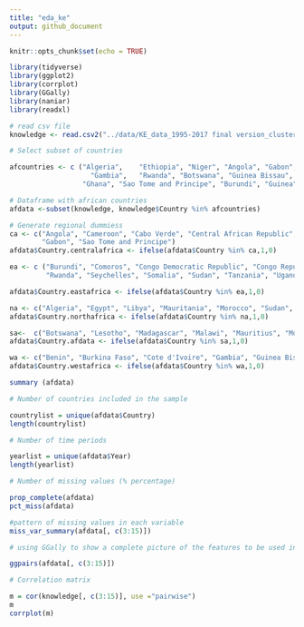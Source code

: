 ```yaml
---
title: "eda_ke"
output: github_document
---
```


```r
knitr::opts_chunk$set(echo = TRUE)
```

```r
library(tidyverse)
library(ggplot2)
library(corrplot)
library(GGally)
library(naniar)
library(readxl)
```

```r
# read csv file
knowledge <- read.csv2("../data/KE_data_1995-2017 final version_cluster.csv", header = TRUE, dec = ",", sep = ";")

```

```r
# Select subset of countries

afcountries <- c ("Algeria",	"Ethiopia", "Niger", "Angola", "Gabon", "Nigeria","Benin",
                    "Gambia",	"Rwanda", "Botswana", "Guinea Bissau", "South Africa", "Burkina Faso",
                  "Ghana", "Sao Tome and Principe", "Burundi", "Guinea", "Senegal", "Cameroon", "Kenya", "Seychelles","Cape Verde", "Lesotho", "Sierra Leone", "Central African Republic", "Liberia",	"Somalia", "Chad",	"Libya", "Sudan", "Cote d'Ivoire", "Madagascar", "Swaziland", "Comoros", "Malawi", "Tanzania", "Congo Democratic", "Mali", "Tunisia", "Congo Republic", "Mauritania", "Togo", "Djibouti", "Mauritius", "Uganda", "Egypt", "Morocco", "Zambia", "Equatorial Guinea", "Mozambique", "Zimbawe", "Eritrea", "Namibia")
```

```r
# Dataframe with african countries
afdata <-subset(knowledge, knowledge$Country %in% afcountries)
```

```r
# Generate regional dummiess
ca <- c("Angola", "Cameroon", "Cabo Verde", "Central African Republic", "Chad","Equatorial Guinea", "Eritrea", "Ethiopia",
        "Gabon", "Sao Tome and Principe")
afdata$Country.centralafrica <- ifelse(afdata$Country %in% ca,1,0)

ea <- c ("Burundi", "Comoros", "Congo Democratic Republic", "Congo Republic", "Djibouti", "Kenya",
         "Rwanda", "Seychelles", "Somalia", "Sudan", "Tanzania", "Uganda", "Zambia", "Zimbawe")

afdata$Country.eastafrica <- ifelse(afdata$Country %in% ea,1,0)

na <- c("Algeria", "Egypt", "Libya", "Mauritania", "Morocco", "Sudan", "Tunisia")
afdata$Country.northafrica <- ifelse(afdata$Country %in% na,1,0)

sa<-  c("Botswana", "Lesotho", "Madagascar", "Malawi", "Mauritius", "Mozambique", "Namibia", "South  Africa", "Swaziland")
afdata$Country.afdata <- ifelse(afdata$Country %in% sa,1,0)

wa <- c("Benin", "Burkina Faso", "Cote d'Ivoire", "Gambia", "Guinea Bissau", "Ghana", "Guinea", "Liberia", "Mali", "Niger", "Nigeria", "Senegal", "Sierra Leone", "Togo")
afdata$Country.westafrica <- ifelse(afdata$Country %in% wa,1,0)
```


```r
summary (afdata)
```

```r
# Number of countries included in the sample 

countrylist = unique(afdata$Country)
length(countrylist)

# Number of time periods 

yearlist = unique(afdata$Year)
length(yearlist)
```

```r
# Number of missing values (% percentage)

prop_complete(afdata)
pct_miss(afdata)

#pattern of missing values in each variable
miss_var_summary(afdata[, c(3:15)])

```

```r
# using GGally to show a complete picture of the features to be used in the analysis

ggpairs(afdata[, c(3:15)])
```

```r
# Correlation matrix

m = cor(knowledge[, c(3:15)], use ="pairwise")
m
corrplot(m)

```

